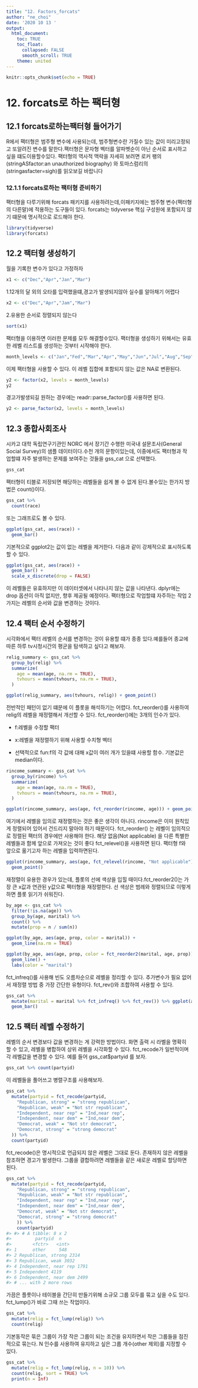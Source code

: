 ```yaml
---
title: "12. Factors_forcats"
author: "ne_choi"
date: '2020 10 13 '
output:
  html_document:
    toc: TRUE
    toc_float:
      collapsed: FALSE
      smooth_scroll: TRUE
    theme: united
---
```


```r
knitr::opts_chunk$set(echo = TRUE)
```

# 12. forcats로 하는 팩터형

## 12.1 forcats로하는팩터형 들어가기
R에서 팩터형은 범주형 변수에 사용되는데, 범주형변수란 가질수 있는 값이 미리고정되고 또알려진 변수를 말한다.팩터형은 문자형 벡터를 알파벳순이 아닌 순서로 표시하고 싶을 떄도이용할수있다. 팩터형의 역사적 맥락을 자세히 보려면 로커 팽의 (stringASfactor:an unauthorized biography) 와 토마스럼리의 (stringasfacter=sigh)를 읽오보길 바랍니다
 

### 12.1.1 forcats로하는 팩터형 준비하기
팩터형을 다루기위해 forcats 패키지를 사용하려는데,이패키지에는 범주형 변수(팩터형의 다른말)에 적용하는 도구들이 있다. forcats는 tidyverse 핵심 구성원에 포함되지 않기 떄문에 명시적으로 로드해야 한다.

```r
library(tidyverse)
library(forcats)
```

## 12.2 팩터형 생성하기
월을 기록한 변수가 있다고 가정하자

```r
x1 <- c("Dec","Apr","Jan","Mar")
```

1.12개의 달 외의 오타를 입력했을떄,경고가 발생되지않아 실수를 알아채기 어렵다
```r
x2 <- c("Dec","Apr","Jam","Mar")
```

2.유용한 순서로 정렬되지 않는다
```r
sort(x1)
```

팩터형을 이용하면 이러한 문제를 모두 해결할수있다. 팩터형을 생성하기 위해서는 유효한 레벨 리스트를 생성하는 것부터 시작해야 한다.

```r
month_levels <- c("Jan","Fed","Mar","Apr","May","Jun","Jul","Aug","Sep","Oct","Nov","Dec")
```

이제 팩터형을 사용할 수 있다. 이 레벨 집합에 포함되지 않는 값은 NA로 변환된다.

```r
y2 <- factor(x2, levels = month_levels) 
y2

```

경고가발생되길 원하는 경우에는 readr::parse_factor()를 사용하면 된다.

```r
y2 <- parse_factor(x2, levels = month_levels)

```

## 12.3 종합사회조사
시카고 대학 독립연구기관인 NORC 에서 장기간 수행한 미국내 설문조사(General Social Survey)의 샘플 데이터이다.수천 개의 문항이있는데, 이중에서도 팩터형과 작업할떄 자주 발생하는 문제를 보여주는 것들을 gss_cat 으로 선택했다.

```r
gss_cat
```

팩터형이 티블로 저장되면 해당하는 레벨들을 쉽게 볼 수 없게 된다.볼수있는 한가지 방법은 count()이다.

```r
gss_cat %>%
  count(race)
```

또는 그래프로도 볼 수 있다.

```r
ggplot(gss_cat, aes(race)) +
  geom_bar()
```

기본적으로 ggplot2는 값이 없는 레벨을 제거한다. 다음과 같이 강제적으로 표시하도록 할 수 있다.

```r
ggplot(gss_cat, aes(race)) +
  geom_bar() +
  scale_x_discrete(drop = FALSE)
```


이 레벨들은 유효하지만 이 데이터셋에서 나타나지 않는 값을 나타낸다. dplyr에는 drop 옵션이 아직 없지만, 향후 제공될 예정이다. 팩터형으로 작업할떄 자주하는 작업 2가지는 레벨의 순서와 값을 변경하는 것이다.


## 12.4 팩터 순서 수정하기
시각화에서 팩터 레벨의 순서를 변경하는 것이 유용할 떄가 종종 있다.예를들어 종교에 따른 하루 tv시청시간의 평균을 탐색하고 싶다고 해보자.

```r
relig_summary <- gss_cat %>%
  group_by(relig) %>%
  summarize(
    age = mean(age, na.rm = TRUE),
    tvhours = mean(tvhours, na.rm = TRUE),
  )

ggplot(relig_summary, aes(tvhours, relig)) + geom_point()
```

전반적인 패턴이 없기 떄문에 이 플롯을 해석하기는 어렵다. fct_reorder()를 사용하여 relig의 레벨을 재정렬해서 개선할 수 있다. fct_reorder()에는 3개의 인수가 있다.

* f:레벨을 수정할 팩터

* x:레벨을 재정렬하기 위해 사용할 수치형 벡터

* 선택적으로 fun:f의 각 값에 대해 x값이 여러 개가 있을떄 사용할 함수. 기본값은 median이다.


```r
rincome_summary <- gss_cat %>%
  group_by(rincome) %>%
  summarize(
    age = mean(age, na.rm = TRUE),
    tvhours = mean(tvhours, na.rm = TRUE),
  )

ggplot(rincome_summary, aes(age, fct_reorder(rincome, age))) + geom_point()
```

여기에서 레벨을 임의로 재정렬하는 것은 좋은 생각이 아니다.
rincome은 이미 원칙있게 정렬되어 있어서 건드리지 말아야 하기 때문이다. fct_reorder() 는 레벨이 임의적으로 정렬된 팩터의 경우에만 사용해야 한다.
해당 없음(Not applicable) 을 다른 특별한 레벨들과 함께 앞으로 가져오는 것이 좋다 fct_relevel()을 사용하면 된다. 팩터형 f와 앞으로 옮기고자 하는 레벨을 입력하면된다.

```r
ggplot(rincome_summary, aes(age, fct_relevel(rincome, "Not applicable"))) +
  geom_point()
```

재정렬이 유용한 경우가 있는데, 플롯의 선에 색상을 입힐 때이다.fct_reorder2()는 가장 큰 x값과 연관된 y값으로 팩터형을 재정렬한다. 선 색상은 범례와 정렬되므로 이렇게 하면
플롯 읽기가 쉬워진다.

```r
by_age <- gss_cat %>%
  filter(!is.na(age)) %>%
  group_by(age, marital) %>%
  count() %>%
  mutate(prop = n / sum(n))

ggplot(by_age, aes(age, prop, color = marital)) +
  geom_line(na.rm = TRUE)

ggplot(by_age, aes(age, prop, color = fct_reorder2(marital, age, prop))) +
  geom_line() +
  labs(color = "marital")
```

fct_infreq()를 사용해 빈도 오름차순으로 레벨을 정리할 수 있다. 추가변수가 필요 없어서 재정렬 방법 중 가장 간단한 유형이다. fct_rev()와 조합하여 사용할 수 있다.



```r
gss_cat %>%
  mutate(marital = marital %>% fct_infreq() %>% fct_rev()) %>% ggplot(aes(marital)) +
  geom_bar()
```

## 12.5 팩터 레벨 수정하기

레벨의 순서 변경보다 값을 변경하는 게 강력한 방법이다.
화면 출력 시 라벨을 명확히 할 수 있고, 레벨을 병합하여 상위 레벨을 시각화할 수 있다. fct_recode가 일반적이며 각 레벨값을 변경할 수 있다. 예를 들어 gss_cat$partyid 를 보자.

```r
gss_cat %>% count(partyid)

```

이 레벨들을 풀어쓰고 병렬구조를 사용해보자.


```r
gss_cat %>%
  mutate(partyid = fct_recode(partyid,
    "Republican, strong" = "strong republican",
    "Republican, weak" = "Not str republican",
    "Independent, near rep" = "Ind,near rep",
    "Independent, near dem" = "Ind,near dem",
    "Democrat, weak" = "Not str democrat",
    "Democrat, strong" = "strong democrat"
  )) %>%
  count(partyid)

```

fct_recode()은 명시적으로 언급되지 않은 레벨은 그대로 둔다. 존재하지 않은 레벨을 참조하면 경고가 발생한다. 그룹을 결합하려면 레벨들을 같은 새로운 레벨로 할당하면 된다.

```r
gss_cat %>%
  mutate(partyid = fct_recode(partyid,
    "Republican, strong" = "strong republican",
    "Republican, weak" = "Not str republican",
    "Independent, near rep" = "Ind,near rep",
    "Independent, near dem" = "Ind,near dem",
    "Democrat, weak" = "Not str democrat",
    "Democrat, strong" = "strong democrat"
    )) %>%
    count(partyid)
#> #> # A tibble: 8 x 2
#>         partyid  n
#>        <fctr>   <int>
#> 1      other     548     
#> 2 Republican, strong 2314
#> 3 Republican, weak 3032
#> 4 Independent, near rep 1791
#> 5 Independent 4119
#> 6 Independent, near dem 2499
#> # ... with 2 more rows
```

가끔은 플룻이나 테이블을 간단히 만들기위해 소규모 그룹 모두를 묶고 싶을 수도 있다. fct_lump()가 바로 그때 쓰는 작업이다.

```r
gss_cat %>%
  mutate(relig = fct_lump(relig)) %>%
  count(relig)

```


기본동작은 묶은 그룹이 가장 작은 그룹이 되는 조건을 유지하면서 작은 그룹들을 점진적으로 묶는다. N 인수를 사용하여 유지하고 싶은 그룹 개수(other 제외)를 지정할 수 있다.

```r
gss_cat %>%
  mutate(relig = fct_lump(relig, n = 10)) %>%
  count(relig, sort = TRUE) %>%
  print(n = Inf)

```

